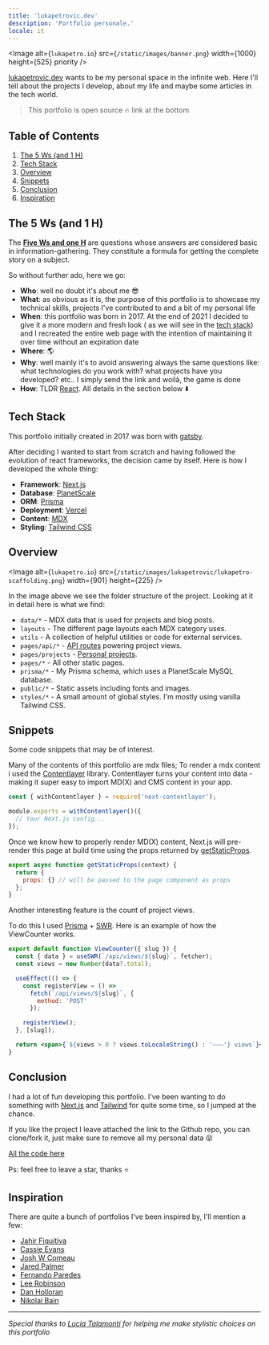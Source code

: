 ```yaml
---
title: 'lukapetrovic.dev'
description: 'Portfolio personale.'
locale: it
---
```


<Image
  alt={`lukapetro.io`}
  src={`/static/images/banner.png`}
  width={1000}
  height={525}
  priority
/>

[lukapetrovic.dev](https://www.lukapetrovic.dev/) wants to be my personal space in the infinite web.
Here I'll tell about the projects I develop, about my life and maybe some articles in the tech world.

> This portfolio is open source 🔥 link at the bottom

## Table of Contents

1.  [The 5 Ws (and 1 H)](/projects/lukapetrovic#the-5-ws-and-1-h)
2.  [Tech Stack](/projects/lukapetrovic#tech-stack)
3.  [Overview](/projects/lukapetrovic#overview)
4.  [Snippets](/projects/lukapetrovic#snippets)
5.  [Conclusion](/projects/lukapetrovic#conclusion)
6.  [Inspiration](/projects/lukapetrovic#inspiration)

## The 5 Ws (and 1 H)

The [**Five Ws and one H**](https://www.workfront.com/blog/project-management-101-the-5-ws-and-1-h-that-should-be-asked-of-every-project) are questions whose answers are considered basic in information-gathering.
They constitute a formula for getting the complete story on a subject.

So without further ado, here we go:

- **Who**: well no doubt it's about me 😎
- **What**: as obvious as it is, the purpose of this portfolio is to showcase my technical skills, projects I've contributed to and a bit of my personal life
- **When**: this portfolio was born in 2017. At the end of 2021 I decided to give it a more modern and fresh look ( as we will see in the [tech stack](/projects/lukapetrovic#tech-stack))
  and I recreated the entire web page with the intention of maintaining it over time without an expiration date
- **Where**: 🌎
- **Why**: well mainly it's to avoid answering always the same questions like: what technologies do you work with? what projects have you developed? etc.. I simply send the link and woilà, the game is done
- **How**: TLDR [React](https://reactjs.org/). All details in the section below ⬇️

## Tech Stack

This portfolio initially created in 2017 was born with [gatsby](https://www.gatsbyjs.com/).

After deciding I wanted to start from scratch and having followed the evolution of react frameworks,
the decision came by itself. Here is how I developed the whole thing:

- **Framework**: [Next.js](https://nextjs.org/)
- **Database**: [PlanetScale](https://planetscale.com)
- **ORM**: [Prisma](https://prisma.io/)
- **Deployment**: [Vercel](https://vercel.com)
- **Content**: [MDX](https://github.com/mdx-js/mdx)
- **Styling**: [Tailwind CSS](https://tailwindcss.com/)

## Overview

<Image
  alt={`lukapetro.io`}
  src={`/static/images/lukapetrovic/lukapetro-scaffolding.png`}
  width={901}
  height={225}
/>

In the image above we see the folder structure of the project. Looking at it in detail here is what we find:

- `data/*` - MDX data that is used for projects and blog posts.
- `layouts` - The different page layouts each MDX category uses.
- `utils` - A collection of helpful utilities or code for external services.
- `pages/api/*` - [API routes](https://nextjs.org/docs/api-routes/introduction) powering project views.
- `pages/projects` - [Personal projects](https://www.lukapetrovic.dev/projects).
- `pages/*` - All other static pages.
- `prisma/*` - My Prisma schema, which uses a PlanetScale MySQL database.
- `public/*` - Static assets including fonts and images.
- `styles/*` - A small amount of global styles. I'm mostly using vanilla Tailwind CSS.

## Snippets

Some code snippets that may be of interest.

Many of the contents of this portfolio are mdx files; To render a mdx content i used the [Contentlayer](https://www.npmjs.com/package/contentlayer) library.
Contentlayer turns your content into data - making it super easy to import MD(X) and CMS content in your app.

```jsx
const { withContentlayer } = require('next-contentlayer');

module.exports = withContentlayer()({
  // Your Next.js config...
});
```

Once we know how to properly render MD(X) content, Next.js will pre-render this page at build time using the props returned by
[getStaticProps](https://nextjs.org/docs/basic-features/data-fetching/get-static-props).

```jsx
export async function getStaticProps(context) {
  return {
    props: {} // will be passed to the page component as props
  };
}
```

Another interesting feature is the count of project views.

To do this I used [Prisma](https://www.prisma.io/) + [SWR](https://www.npmjs.com/package/swr).
Here is an example of how the ViewCounter works.

```jsx
export default function ViewCounter({ slug }) {
  const { data } = useSWR(`/api/views/${slug}`, fetcher);
  const views = new Number(data?.total);

  useEffect(() => {
    const registerView = () =>
      fetch(`/api/views/${slug}`, {
        method: 'POST'
      });

    registerView();
  }, [slug]);

  return <span>{`${views > 0 ? views.toLocaleString() : '–––'} views`}</span>;
}
```

## Conclusion

I had a lot of fun developing this portfolio. I've been wanting to do something with [Next.js](https://nextjs.org/) and [Tailwind](https://tailwindcss.com/) for quite some time, so I jumped at the chance.

If you like the project I leave attached the link to the Github repo, you can clone/fork it, just make sure to remove all my personal data 😝

[All the code here](https://github.com/Lukapetro/lukapetro.io)

Ps: feel free to leave a star, thanks ⭐

## Inspiration

There are quite a bunch of portfolios I've been inspired by, I'll mention a few:

- [Jahir Fiquitiva](https://jahir.dev/)
- [Cassie Evans](https://www.cassie.codes/)
- [Josh W Comeau](https://www.joshwcomeau.com/)
- [Jared Palmer](https://jaredpalmer.com/)
- [Fernando Paredes](https://fdp.io/)
- [Lee Robinson](https://leerob.io/)
- [Dan Holloran](https://danholloran.me/)
- [Nikolai Bain](https://www.nikolaibain.com/)

---

_Special thanks to [Lucia Talamonti](https://read.cv/luciatalamonti) for helping me make stylistic choices on this portfolio_
